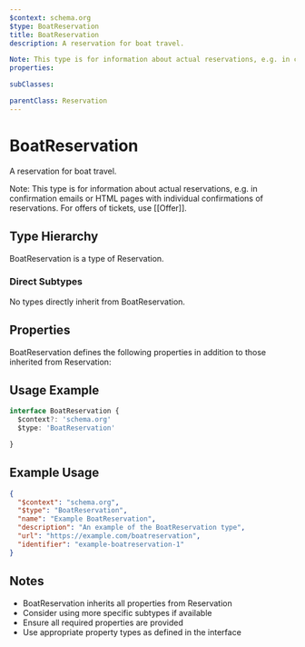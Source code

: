 ```yaml
---
$context: schema.org
$type: BoatReservation
title: BoatReservation
description: A reservation for boat travel.

Note: This type is for information about actual reservations, e.g. in confirmation emails or HTML pages with individual confirmations of reservations. For offers of tickets, use [[Offer]].
properties:

subClasses:

parentClass: Reservation
---
```


# BoatReservation

A reservation for boat travel.

Note: This type is for information about actual reservations, e.g. in confirmation emails or HTML pages with individual confirmations of reservations. For offers of tickets, use [[Offer]].

## Type Hierarchy

BoatReservation is a type of Reservation.

### Direct Subtypes

No types directly inherit from BoatReservation.

## Properties

BoatReservation defines the following properties in addition to those inherited from Reservation:



## Usage Example

```typescript
interface BoatReservation {
  $context?: 'schema.org'
  $type: 'BoatReservation'

}
```

## Example Usage

```json
{
  "$context": "schema.org",
  "$type": "BoatReservation",
  "name": "Example BoatReservation",
  "description": "An example of the BoatReservation type",
  "url": "https://example.com/boatreservation",
  "identifier": "example-boatreservation-1"
}
```

## Notes

- BoatReservation inherits all properties from Reservation
- Consider using more specific subtypes if available
- Ensure all required properties are provided
- Use appropriate property types as defined in the interface
